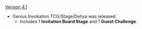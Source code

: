 {{Change History/Header}}
[[Version 4.1]]
* Genius Invokation TCG/Stage/Dehya was released.
** Includes 1 '''Invitation Board Stage''' and 1 '''Guest Challenge'''.